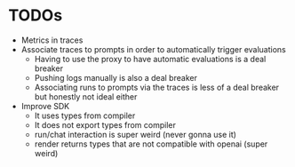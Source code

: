 # TODOs

- Metrics in traces
- Associate traces to prompts in order to automatically trigger evaluations
  - Having to use the proxy to have automatic evaluations is a deal breaker
  - Pushing logs manually is also a deal breaker
  - Associating runs to prompts via the traces is less of a deal breaker but honestly not ideal either
- Improve SDK
  - It uses types from compiler
  - It does not export types from compiler
  - run/chat interaction is super weird (never gonna use it)
  - render returns types that are not compatible with openai (super weird)
